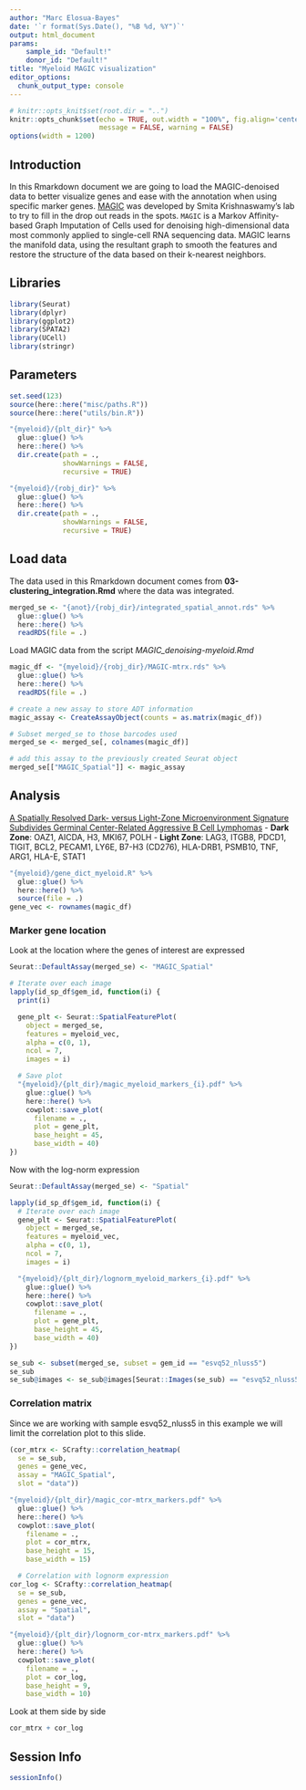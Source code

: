 ```yaml
---
author: "Marc Elosua-Bayes"
date: '`r format(Sys.Date(), "%B %d, %Y")`'
output: html_document
params: 
    sample_id: "Default!"
    donor_id: "Default!"
title: "Myeloid MAGIC visualization"
editor_options: 
  chunk_output_type: console
---
```


```r
# knitr::opts_knit$set(root.dir = "..")
knitr::opts_chunk$set(echo = TRUE, out.width = "100%", fig.align='center', 
                      message = FALSE, warning = FALSE)
options(width = 1200)
```

## Introduction
In this Rmarkdown document we are going to load the MAGIC-denoised data to better visualize genes and ease with the annotation when using specific marker genes.
[MAGIC](https://magic.readthedocs.io/en/stable/) was developed by Smita Krishnaswamy's lab to try to fill in the drop out reads in the spots. `MAGIC` is a Markov Affinity-based Graph Imputation of Cells used for denoising high-dimensional data most commonly applied to single-cell RNA sequencing data. MAGIC learns the manifold data, using the resultant graph to smooth the features and restore the structure of the data based on their k-nearest neighbors. 

## Libraries
```r
library(Seurat)
library(dplyr)
library(ggplot2)
library(SPATA2)
library(UCell)
library(stringr)
```

## Parameters
```r
set.seed(123)
source(here::here("misc/paths.R"))
source(here::here("utils/bin.R"))

"{myeloid}/{plt_dir}" %>%
  glue::glue() %>%
  here::here() %>%
  dir.create(path = .,
             showWarnings = FALSE,
             recursive = TRUE)

"{myeloid}/{robj_dir}" %>%
  glue::glue() %>%
  here::here() %>%
  dir.create(path = .,
             showWarnings = FALSE,
             recursive = TRUE)
```

## Load data
The data used in this Rmarkdown document comes from **03-clustering_integration.Rmd** where the data was integrated.
```r
merged_se <- "{anot}/{robj_dir}/integrated_spatial_annot.rds" %>%
  glue::glue() %>%
  here::here() %>%
  readRDS(file = .)
```

Load MAGIC data from the script *MAGIC_denoising-myeloid.Rmd*
```r
magic_df <- "{myeloid}/{robj_dir}/MAGIC-mtrx.rds" %>%
  glue::glue() %>%
  here::here() %>%
  readRDS(file = .)

# create a new assay to store ADT information
magic_assay <- CreateAssayObject(counts = as.matrix(magic_df))

# Subset merged_se to those barcodes used
merged_se <- merged_se[, colnames(magic_df)]

# add this assay to the previously created Seurat object
merged_se[["MAGIC_Spatial"]] <- magic_assay
```

## Analysis

[A Spatially Resolved Dark- versus Light-Zone Microenvironment Signature Subdivides Germinal Center-Related Aggressive B Cell Lymphomas](10.1016/j.isci.2020.101562)
- **Dark Zone**: OAZ1, AICDA, H3, MKI67, POLH
- **Light Zone**: LAG3, ITGB8, PDCD1, TIGIT, BCL2, PECAM1, LY6E, B7-H3 (CD276), HLA-DRB1, PSMB10, TNF, ARG1, HLA-E, STAT1

```r
"{myeloid}/gene_dict_myeloid.R" %>%
  glue::glue() %>%
  here::here() %>%
  source(file = .)
gene_vec <- rownames(magic_df)
```

### Marker gene location
Look at the location where the genes of interest are expressed
```r
Seurat::DefaultAssay(merged_se) <- "MAGIC_Spatial"

# Iterate over each image
lapply(id_sp_df$gem_id, function(i) {
  print(i)

  gene_plt <- Seurat::SpatialFeaturePlot(
    object = merged_se,
    features = myeloid_vec,
    alpha = c(0, 1),
    ncol = 7,
    images = i)

  # Save plot
  "{myeloid}/{plt_dir}/magic_myeloid_markers_{i}.pdf" %>%
    glue::glue() %>%
    here::here() %>%
    cowplot::save_plot(
      filename = .,
      plot = gene_plt,
      base_height = 45,
      base_width = 40)
})
```

Now with the log-norm expression
```r
Seurat::DefaultAssay(merged_se) <- "Spatial"

lapply(id_sp_df$gem_id, function(i) {
  # Iterate over each image
  gene_plt <- Seurat::SpatialFeaturePlot(
    object = merged_se,
    features = myeloid_vec,
    alpha = c(0, 1),
    ncol = 7,
    images = i)

  "{myeloid}/{plt_dir}/lognorm_myeloid_markers_{i}.pdf" %>%
    glue::glue() %>%
    here::here() %>%
    cowplot::save_plot(
      filename = .,
      plot = gene_plt,
      base_height = 45,
      base_width = 40)
})
```

```r
se_sub <- subset(merged_se, subset = gem_id == "esvq52_nluss5")
se_sub
se_sub@images <- se_sub@images[Seurat::Images(se_sub) == "esvq52_nluss5"]
```

### Correlation matrix
Since we are working with sample esvq52_nluss5 in this example we will limit the correlation plot to this slide.
```r
(cor_mtrx <- SCrafty::correlation_heatmap( 
  se = se_sub,
  genes = gene_vec,
  assay = "MAGIC_Spatial",
  slot = "data"))

"{myeloid}/{plt_dir}/magic_cor-mtrx_markers.pdf" %>%
  glue::glue() %>%
  here::here() %>%
  cowplot::save_plot(
    filename = .,
    plot = cor_mtrx,
    base_height = 15,
    base_width = 15)

  # Correlation with lognorm expression
cor_log <- SCrafty::correlation_heatmap( 
  se = se_sub,
  genes = gene_vec,
  assay = "Spatial",
  slot = "data")

"{myeloid}/{plt_dir}/lognorm_cor-mtrx_markers.pdf" %>%
  glue::glue() %>%
  here::here() %>%
  cowplot::save_plot(
    filename = .,
    plot = cor_log,
    base_height = 9,
    base_width = 10)
```

Look at them side by side
```r
cor_mtrx + cor_log
```

## Session Info
```r
sessionInfo()
```

